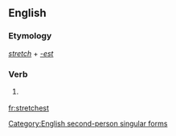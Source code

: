 ==English==

===Etymology===
''[[stretch]]'' + ''[[-est]]''

===Verb===
{{en-verb form}}

# {{context|archaic|lang=en}} {{form of|Second-person singular simple present form|stretch|lang=en}}

[[Category:English second-person singular forms]]

[[fr:stretchest]]